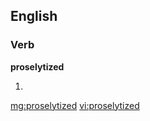 ==English==

===Verb===
'''proselytized'''

# {{past of|[[proselytize]]}}

[[mg:proselytized]]
[[vi:proselytized]]